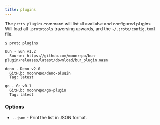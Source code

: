 ```yaml
---
title: plugins
---
```


The `proto plugins` command will list all available and configured plugins. Will load all
`.prototools` traversing upwards, and the `~/.proto/config.toml` file.

```
$ proto plugins

bun - Bun v1.2
  Source: https://github.com/moonrepo/bun-plugin/releases/latest/download/bun_plugin.wasm

deno - Deno v2.0
  GitHub: moonrepo/deno-plugin
  Tag: latest

go - Go v0.1
  GitHub: moonrepo/go-plugin
  Tag: latest
```

### Options

- `--json` - Print the list in JSON format.
